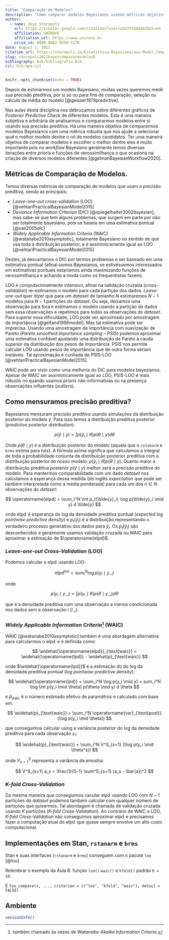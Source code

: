 ```yaml
---
title: "Comparação de Modelos"
description: "Como comparar modelos Bayesianos usando métricas objetivas"
author:
  - name: Jose Storopoli
    url: https://scholar.google.com/citations?user=xGU7H1QAAAAJ&hl=en
    affiliation: UNINOVE
    affiliation_url: https://www.uninove.br
    orcid_id: 0000-0002-0559-5176
date: August 1, 2021
citation_url: https://storopoli.io/Estatistica-Bayesiana/aux-Model_Comparison.html
slug: storopoli2021bayescompararmodelosR
bibliography: bib/bibliografia.bib
csl: bib/apa.csl
---
```


```r
knitr::opts_chunk$set(echo = TRUE)
```

<link rel="stylesheet" href="https://cdn.rawgit.com/jpswalsh/academicons/master/css/academicons.min.css"/>

Depois de estimarmos um modelo Bayesiano, muitas vezes queremos medir sua precisão preditiva, por si só ou para fins de comparação, seleção ou cálculo de média do modelo [@geisser1979predictive].

Nas aulas desta disciplina nos debruçamos sobre diferentes gráficos de *Posterior Predictive Check* de diferentes modelos. Esta é uma maneira subjetiva e arbitrária de analisarmos e compararmos modelos entre si usando sua precisão preditiva. Há uma maneira objetiva de compararmos modelos Bayesianos com uma métrica robusta que nos ajude a selecionar qual o melhor modelo dentre o rol de modelos candidatos. Ter uma maneira objetiva de comparar modelos e escolher o melhor dentre eles é muito importante pois no *workflow* Bayesiano geralmente temos diversas iterações entre *prioris* e funções de verossimilhança o que ocasiona na criação de diversos modelos diferentes [@gelmanBayesianWorkflow2020].

## Métricas de Comparação de Modelos.

Temos diversas métricas de comparação de modelos que usam a precisão preditiva, sendo as principais:

* *Leave-one-out cross-validation* (LOO) [@vehtariPracticalBayesianModel2015]
* *Deviance Information Criterion* (DIC) [@spiegelhalter2002bayesian],  mas sabe-se que tem alguns problemas, que surgem em parte por não ser totalmente bayesiano, pois se baseia em uma estimativa pontual [@van2005dic]
* *Widely Applicable Information Criteria* (WAIC) [@watanabe2010asymptotic], totalmente Bayesiano no sentido de que usa toda a distribuição posterior, e é assintoticamente igual ao LOO [@vehtariPracticalBayesianModel2015]

Destes, já descartamos o DIC por termos problemas e ser baseado em uma estimativa pontual (afinal somos Bayesianos, se estivéssemos interessados em estimativas pontuais estaríamos ainda maximizando funções de verossimilhança e achando a moda como os frequentistas fazem).

LOO é computacionalmente intensivo, afinal na validação cruzada (*cross-validation*) re-estimamos o modelo para cada partição dos dados. *Leave-one-out* quer dizer que para um *dataset* de tamanho $N$ estimaremos $N-1$ modelos para $N-1$ partições do *dataset*. Ou seja, deixamos uma observação para fora e estimamos o modelo usando a partição de dados sem essa observações e repetimos para todas as observações do *dataset*. Para superar essa dificuldade, LOO pode ser aproximado por amostragem de importância [@gelfand1996model]. Mas tal estimativa pode ser imprecisa. Usando uma amostragem de importância com suavização de Pareto (*Pareto smoothed importance sampling* -- PSIS) podemos aproximar uma estimativa confiável ajustando uma distribuição de Pareto à cauda superior da distribuição dos pesos de importância. PSIS nos permite calcular LOO usando pesos de importância que de outra forma seriam instáveis. Tal aproximação é cunhada de PSIS-LOO [@vehtariPracticalBayesianModel2015].

WAIC pode ser visto como uma melhoria do DIC para modelos bayesianos. Apesar de WAIC ser assintoticamente igual ao LOO, PSIS-LOO é mais robusto no quando usamos *prioris* não-informativas ou na presença observações influentes (*outliers*).

## Como mensuramos precisão preditiva?

Bayesianos mensuram precisão preditiva usando simulações da distribuição posterior do modelo $\tilde{y}$. Para isso temos a distribuição preditiva posterior (*predictive posterior distribution*):

$$
p(\tilde{y} \mid y) = \int p(\tilde{y}_i \mid \theta) p(\theta \mid y) d \theta
$$

Onde $p(\theta \mid y)$ é a distribuição posterior do modelo (aquela que o `rstanarm` e `brms` estima para nós). A fórmula acima significa que calculamos a integral de toda a probabilidade conjunta da distribuição posterior preditiva com a distribuição posterior do nosso modelo: $p(\tilde{y}_i \mid \theta) p(\theta \mid y)$. Quanto maior a distribuição preditiva posterior $p(\tilde{y} \mid y)$ melhor será a precisão preditiva do modelo. Para mantermos comparabilidade com um dado *dataset* nos calculamos a esperança dessa medida (do inglês *expectation* que pode ser também interpretada como a média ponderada) para cada um dos $n \in N$ observações do *dataset*:

$$
\operatorname{elpd} = \sum_i^N \int p_t(\tilde{y}_i) \log p(\tilde{y}_i \mid y) d \tilde{y}
$$

onde $\operatorname{elpd}$ é esperança do log da densidade preditiva pontual (*expected log pointwise predictive density*) e $p_t(\tilde{y}_i)$ é a distribuição representando o verdadeiro processo generativo dos dados para $\tilde{y}_i$. Os $p_t(\tilde{y}_i)$ são desconhecidos e geralmente usamos validação cruzada ou WAIC para aproximar a estimação de $\operatoname{elpd}$.

### *Leave-one-out Cross-Validation* (LOO)

Podemos calcular o $\operatorname{elpd}$ usando LOO:

$$
\operatorname{elpd}^{\text{loo}} = sum_i^N \log p(y_i \mid y_{-i})
$$

onde

$$
p(y_i \mid y_{-i}) = \int p(y_i \mid \theta) p(\theta \mid y_{-i}) d \theta
$$

que é a densidade preditiva com uma observação a menos condicionada nos dados sem a observação $i$ ($i_{-i}$).

### *Widely Applicable Information Criteria*^[também chamado às vezes de *Watanabe-Akaike Information Criteria*.] (WAIC)

WAIC [@watanabe2010asymptotic] também é uma abordagem alternativa para calcularmos o $\operatorname{elpd}$ e é definida como:

$$
\widehat{\operatorname{elpd}}_{\text{waic}} = \widehat{\operatorname{lpd}} - \widehat{p}_{\text{waic}}
$$

onde $\widehat{\operatorname{lpd}}$ é a estimação do do log da densidade preditiva pontual (*log pointwise predictive density*):

$$
\widehat{\operatorname{lpd}} = \sum_i^N \log p(y_i \mid y) = sum_i^N \log \int p(y_i \mid \theta) p(\theta \mid y) d \theta
$$

e $\widehat{p}_{\text{waic}}$ é o número estimado efetivo de paramêtros e calculado com base em:

$$
\widehat{p}_{\text{waic}} = \sum_i^N \operatorname{var}_{\text{post}} (\log p(y_i \mid \theta))
$$

que conseguimos calcular using a variância posterior do log da densidade preditiva para cada observação $y_i$:

$$
\widehat{p}_{\text{waic}} = \sum_i^N V^S_{s=1} (\log p(y_i \mid \theta^s))
$$

onde $V^S_{s=1}$ representa a variância da amostra:

$$
V^S_{s=1} a_s = \frac{1}{S-1} \sum^S_{s=1} (a_s - \bar{a})^2
$$

### *$K$-fold Cross-Validation*

Da mesma maneira que conseguimos cacular $\operatorname{elpd}$ usando LOO com $N-1$ partições do *dataset* podemos também calcular com qualquer número de partições que quisermos. Tal abordagem é chamada de validação cruzada usando $K$ partições (*$K$-fold Cross-Validation*). Ao contrário de WAIC e LOO, *$K$-fold Cross-Validation* não conseguimos aproximar $\operatorname{elpd}$ e precisamos fazer a computação atual do $\operatorname{elpd}$ que quase sempre envolve um alto custo computacional.

## Implementações em Stan, `rstanarm` e `brms`

Stan e suas interfaces (`rstanarm` e `brms`) conseguem com o pacote `loo` [@loo]

Relembrar o exemplo da Aula 8. função `loo()` `waic()` e `kfold()` padrão `K = 10`.

E `loo_compare(x, ..., criterion = c("loo", "kfold", "waic"), detail = FALSE)`

## Ambiente

```r
sessionInfo()
```
